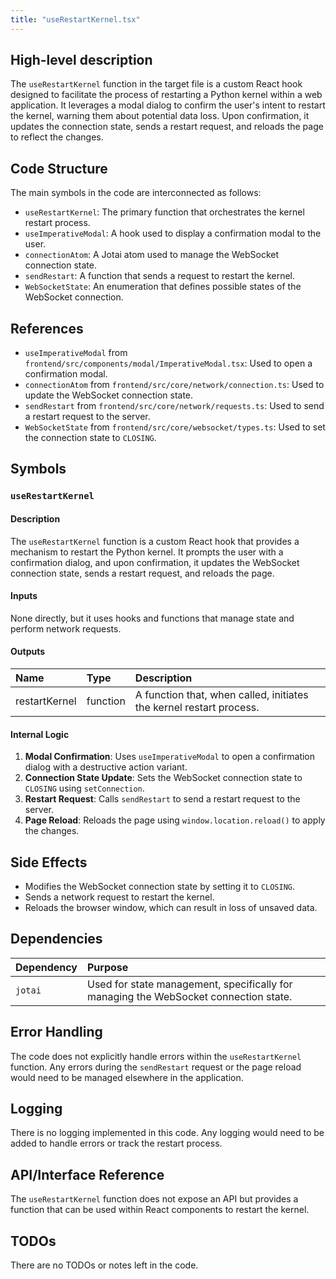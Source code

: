 ```yaml
---
title: "useRestartKernel.tsx"
---
```


## High-level description

The `useRestartKernel` function in the target file is a custom React hook designed to facilitate the process of restarting a Python kernel within a web application. It leverages a modal dialog to confirm the user's intent to restart the kernel, warning them about potential data loss. Upon confirmation, it updates the connection state, sends a restart request, and reloads the page to reflect the changes.

## Code Structure

The main symbols in the code are interconnected as follows:
- `useRestartKernel`: The primary function that orchestrates the kernel restart process.
- `useImperativeModal`: A hook used to display a confirmation modal to the user.
- `connectionAtom`: A Jotai atom used to manage the WebSocket connection state.
- `sendRestart`: A function that sends a request to restart the kernel.
- `WebSocketState`: An enumeration that defines possible states of the WebSocket connection.

## References

- `useImperativeModal` from `frontend/src/components/modal/ImperativeModal.tsx`: Used to open a confirmation modal.
- `connectionAtom` from `frontend/src/core/network/connection.ts`: Used to update the WebSocket connection state.
- `sendRestart` from `frontend/src/core/network/requests.ts`: Used to send a restart request to the server.
- `WebSocketState` from `frontend/src/core/websocket/types.ts`: Used to set the connection state to `CLOSING`.

## Symbols

### `useRestartKernel`
#### Description
The `useRestartKernel` function is a custom React hook that provides a mechanism to restart the Python kernel. It prompts the user with a confirmation dialog, and upon confirmation, it updates the WebSocket connection state, sends a restart request, and reloads the page.

#### Inputs
None directly, but it uses hooks and functions that manage state and perform network requests.

#### Outputs
| Name | Type | Description |
|:-----|:-----|:------------|
| restartKernel | function | A function that, when called, initiates the kernel restart process. |

#### Internal Logic
1. **Modal Confirmation**: Uses `useImperativeModal` to open a confirmation dialog with a destructive action variant.
2. **Connection State Update**: Sets the WebSocket connection state to `CLOSING` using `setConnection`.
3. **Restart Request**: Calls `sendRestart` to send a restart request to the server.
4. **Page Reload**: Reloads the page using `window.location.reload()` to apply the changes.

## Side Effects
- Modifies the WebSocket connection state by setting it to `CLOSING`.
- Sends a network request to restart the kernel.
- Reloads the browser window, which can result in loss of unsaved data.

## Dependencies

| Dependency | Purpose |
|:-----------|:--------|
| `jotai` | Used for state management, specifically for managing the WebSocket connection state. |

## Error Handling
The code does not explicitly handle errors within the `useRestartKernel` function. Any errors during the `sendRestart` request or the page reload would need to be managed elsewhere in the application.

## Logging
There is no logging implemented in this code. Any logging would need to be added to handle errors or track the restart process.

## API/Interface Reference
The `useRestartKernel` function does not expose an API but provides a function that can be used within React components to restart the kernel.

## TODOs
There are no TODOs or notes left in the code.